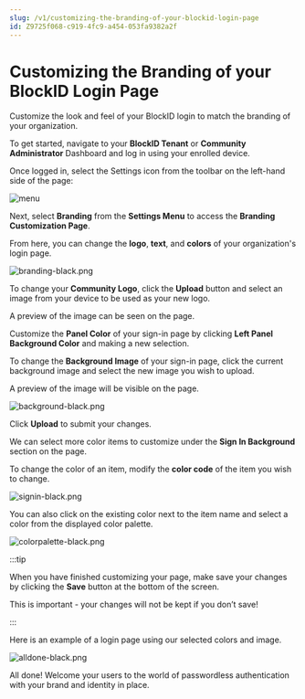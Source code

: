 ```yaml
---
slug: /v1/customizing-the-branding-of-your-blockid-login-page
id: Z9725f068-c919-4fc9-a454-053fa9382a2f
---
```

# Customizing the Branding of your BlockID Login Page

Customize the look and feel of your BlockID login to match the branding of your organization.

  

To get started, navigate to your **BlockID Tenant** or **Community Administrator** Dashboard and log in using your enrolled device.

Once logged in, select the Settings icon from the toolbar on the left-hand side of the page:



![menu](https://cdn.document360.io/aeae7c88-d2f4-4a9c-bba9-c4f368260d78/Images/Documentation/menu-black.png)



Next, select **Branding** from the **Settings Menu** to access the **Branding Customization Page**.



From here, you can change the **logo**, **text**, and **colors** of your organization's login page. 



![branding-black.png](https://cdn.document360.io/aeae7c88-d2f4-4a9c-bba9-c4f368260d78/Images/Documentation/branding-black.png)



To change your **Community Logo**, click the **Upload** button and select an image from your device to be used as your new logo. 

A preview of the image can be seen on the page. 



Customize the **Panel Color** of your sign-in page by  clicking **Left Panel Background Color** and making a new selection.

To change the **Background Image** of your sign-in page,  click the current background image and select the new image you wish to upload.

 A preview of the image will be visible on the page. 

![background-black.png](https://cdn.document360.io/aeae7c88-d2f4-4a9c-bba9-c4f368260d78/Images/Documentation/background-black.png)



Click **Upload** to submit your changes. 



We can select more color items to customize under the **Sign In Background** section on the page. 

To change the color of an item,  modify the **color code** of the item you wish to change. 

![signin-black.png](https://cdn.document360.io/aeae7c88-d2f4-4a9c-bba9-c4f368260d78/Images/Documentation/signin-black.png)



You can also click on the existing color next to the item name and select a color from the displayed color palette. 

![colorpalette-black.png](https://cdn.document360.io/aeae7c88-d2f4-4a9c-bba9-c4f368260d78/Images/Documentation/colorpalette-black.png)



:::tip

When you have finished customizing your page, make save your changes by clicking the **Save** button at the bottom of the screen. 

This is important - your changes will not be kept if you don’t save!

:::

Here is an example of a login page using our selected colors and image.



![alldone-black.png](https://cdn.document360.io/aeae7c88-d2f4-4a9c-bba9-c4f368260d78/Images/Documentation/alldone-black.png)



All done! Welcome your users to the world of passwordless authentication with your brand and identity in place.
